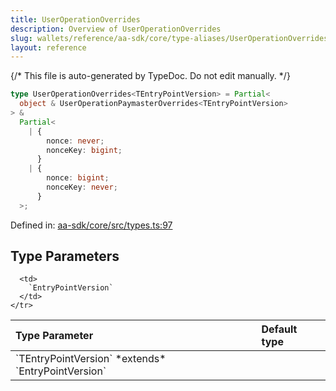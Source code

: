 ```yaml
---
title: UserOperationOverrides
description: Overview of UserOperationOverrides
slug: wallets/reference/aa-sdk/core/type-aliases/UserOperationOverrides
layout: reference
---
```


{/* This file is auto-generated by TypeDoc. Do not edit manually. */}

```ts
type UserOperationOverrides<TEntryPointVersion> = Partial<
  object & UserOperationPaymasterOverrides<TEntryPointVersion>
> &
  Partial<
    | {
        nonce: never;
        nonceKey: bigint;
      }
    | {
        nonce: bigint;
        nonceKey: never;
      }
  >;
```

Defined in: [aa-sdk/core/src/types.ts:97](https://github.com/alchemyplatform/aa-sdk/blob/153785ddc87beb160382c2bae7dbafa4a66ade9a/aa-sdk/core/src/types.ts#L97)

## Type Parameters

<table>
  <thead>
    <tr>
      <th align="left">Type Parameter</th>
      <th align="left">Default type</th>
    </tr>
  </thead>

  <tbody>
    <tr>
      <td>
        `TEntryPointVersion` *extends* `EntryPointVersion`
      </td>

      <td>
        `EntryPointVersion`
      </td>
    </tr>

  </tbody>
</table>
